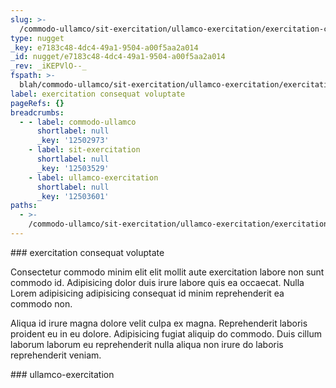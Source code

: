 ```yaml
---
slug: >-
  /commodo-ullamco/sit-exercitation/ullamco-exercitation/exercitation-consequat-voluptate
type: nugget
_key: e7183c48-4dc4-49a1-9504-a00f5aa2a014
_id: nugget/e7183c48-4dc4-49a1-9504-a00f5aa2a014
_rev: _iKEPVlO--_
fspath: >-
  blah/commodo-ullamco/sit-exercitation/ullamco-exercitation/exercitation-consequat-voluptate.md
label: exercitation consequat voluptate
pageRefs: {}
breadcrumbs:
  - - label: commodo-ullamco
      shortlabel: null
      _key: '12502973'
    - label: sit-exercitation
      shortlabel: null
      _key: '12503529'
    - label: ullamco-exercitation
      shortlabel: null
      _key: '12503601'
paths:
  - >-
    /commodo-ullamco/sit-exercitation/ullamco-exercitation/exercitation-consequat-voluptate
---
```


<NuggetArea>
<Nugget slug="/commodo-ullamco/sit-exercitation/ullamco-exercitation/exercitation-consequat-voluptate" type="nugget" _key="e7183c48-4dc4-49a1-9504-a00f5aa2a014" _id="nugget/e7183c48-4dc4-49a1-9504-a00f5aa2a014" _rev="_iKEPVlO--_" fspath="blah/commodo-ullamco/sit-exercitation/ullamco-exercitation/exercitation-consequat-voluptate.md" label="exercitation consequat voluptate" paths="/commodo-ullamco/sit-exercitation/ullamco-exercitation/exercitation-consequat-voluptate">
<NuggetBody>
### exercitation consequat voluptate

Consectetur commodo minim elit elit mollit aute exercitation labore non sunt commodo id. Adipisicing dolor duis irure labore quis ea occaecat. Nulla Lorem adipisicing adipisicing consequat id minim reprehenderit ea commodo non.

Aliqua id irure magna dolore velit culpa ex magna. Reprehenderit laboris proident eu in eu dolore. Adipisicing fugiat aliquip do commodo. Duis cillum laborum laborum eu reprehenderit nulla aliqua non irure do laboris reprehenderit veniam.

</NuggetBody>
<Breadcrumbs>
<Crumbs>
<Crumb _key="12502973" label="commodo-ullamco" /><Crumb _key="12503529" label="sit-exercitation" /><Crumb _key="12503601" label="ullamco-exercitation" />
</Crumbs>
</Breadcrumbs>
</Nugget>

<NuggetsInbound>
</NuggetsInbound>
<NuggetsOutbound>
</NuggetsOutbound>
</NuggetArea>
<PassagesInbound>
<Passage direction="inbound" type="passage" _key="12503601" _id="passage/12503601" _rev="_iKEPVlK--_" label="ullamco-exercitation" passage="ullamco-exercitation" fspath="blah/commodo-ullamco/sit-exercitation/ullamco-exercitation" paths="/commodo-ullamco/sit-exercitation/ullamco-exercitation" slug="/commodo-ullamco/sit-exercitation/ullamco-exercitation">
<NuggetBody>
### ullamco-exercitation

</NuggetBody>
<Breadcrumbs>
<Crumbs>
<Crumb _key="12502973" label="commodo-ullamco" /><Crumb _key="12503529" label="sit-exercitation" />
</Crumbs>
</Breadcrumbs>
</Passage>

</PassagesInbound>
<PassagesOutbound>
</PassagesOutbound>